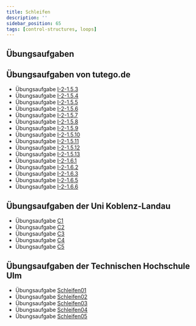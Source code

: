```yaml
---
title: Schleifen
description: ''
sidebar_position: 65
tags: [control-structures, loops]
---
```


## Übungsaufgaben


<DocCardList />

## Übungsaufgaben von tutego.de

- Übungsaufgabe
  [I-2-1.5.3](https://tutego.de/javabuch/aufgaben/imperativ.html#_zahlen_von_der_kommandozeile_summieren)
- Übungsaufgabe
  [I-2-1.5.4](https://tutego.de/javabuch/aufgaben/imperativ.html#_ein_mathematisches_ph%C3%A4nomen_durchlaufen)
- Übungsaufgabe
  [I-2-1.5.5](https://tutego.de/javabuch/aufgaben/imperativ.html#_produkte_f%C3%BCr_fakult%C3%A4ten_berechnen)
- Übungsaufgabe
  [I-2-1.5.6](https://tutego.de/javabuch/aufgaben/imperativ.html#_feststellen_ob_eine_zahl_durch_fakult%C3%A4t_gebildet_wurde)
- Übungsaufgabe
  [I-2-1.5.7](https://tutego.de/javabuch/aufgaben/imperativ.html#_kleinste_und_gr%C3%B6%C3%9Fte_ziffer_einer_zahl_finden)
- Übungsaufgabe
  [I-2-1.5.8](https://tutego.de/javabuch/aufgaben/imperativ.html#_ein_wimpel_im_wind_durch_geschachtelte_schleifen)
- Übungsaufgabe
  [I-2-1.5.9](https://tutego.de/javabuch/aufgaben/imperativ.html#_einfaches_schachbrett_ausgeben)
- Übungsaufgabe
  [I-2-1.5.10](https://tutego.de/javabuch/aufgaben/imperativ.html#_es_weihnachtet_sehr_b%C3%A4ume_mit_schmuck_darstellen)
- Übungsaufgabe
  [I-2-1.5.11](https://tutego.de/javabuch/aufgaben/imperativ.html#_fischige_stickmotive_zeichnen)
- Übungsaufgabe
  [I-2-1.5.12](https://tutego.de/javabuch/aufgaben/imperativ.html#_ausprobieren_statt_denken)
- Übungsaufgabe
  [I-2-1.5.13](https://tutego.de/javabuch/aufgaben/imperativ.html#_anzahl_ziffern_einer_zahl_ermitteln)
- Übungsaufgabe
  [I-2-1.6.1](https://tutego.de/javabuch/aufgaben/imperativ.html#_herzen_zeichnen)
- Übungsaufgabe
  [I-2-1.6.2](https://tutego.de/javabuch/aufgaben/imperativ.html#_%C3%BCberladene_linien_methoden_implementieren)
- Übungsaufgabe
  [I-2-1.6.3](https://tutego.de/javabuch/aufgaben/imperativ.html#_alles_im_lot)
- Übungsaufgabe
  [I-2-1.6.5](https://tutego.de/javabuch/aufgaben/imperativ.html#_collatz_folge_berechnen)
- Übungsaufgabe
  [I-2-1.6.6](https://tutego.de/javabuch/aufgaben/imperativ.html#_multiplikationstabelle_erstellen)

## Übungsaufgaben der Uni Koblenz-Landau

- Übungsaufgabe
  [C1](https://www.uni-koblenz-landau.de/de/koblenz/fb4/ist/rgebert/teaching/SS08/java-programming/programmieraufgaben.pdf/view)
- Übungsaufgabe
  [C2](https://www.uni-koblenz-landau.de/de/koblenz/fb4/ist/rgebert/teaching/SS08/java-programming/programmieraufgaben.pdf/view)
- Übungsaufgabe
  [C3](https://www.uni-koblenz-landau.de/de/koblenz/fb4/ist/rgebert/teaching/SS08/java-programming/programmieraufgaben.pdf/view)
- Übungsaufgabe
  [C4](https://www.uni-koblenz-landau.de/de/koblenz/fb4/ist/rgebert/teaching/SS08/java-programming/programmieraufgaben.pdf/view)
- Übungsaufgabe
  [C5](https://www.uni-koblenz-landau.de/de/koblenz/fb4/ist/rgebert/teaching/SS08/java-programming/programmieraufgaben.pdf/view)

## Übungsaufgaben der Technischen Hochschule Ulm

- Übungsaufgabe
  [Schleifen01](https://studium.hs-ulm.de/de/org/I/vorkurse/Documents/java_aufgaben.pdf)
- Übungsaufgabe
  [Schleifen02](https://studium.hs-ulm.de/de/org/I/vorkurse/Documents/java_aufgaben.pdf)
- Übungsaufgabe
  [Schleifen03](https://studium.hs-ulm.de/de/org/I/vorkurse/Documents/java_aufgaben.pdf)
- Übungsaufgabe
  [Schleifen04](https://studium.hs-ulm.de/de/org/I/vorkurse/Documents/java_aufgaben.pdf)
- Übungsaufgabe
  [Schleifen05](https://studium.hs-ulm.de/de/org/I/vorkurse/Documents/java_aufgaben.pdf)

